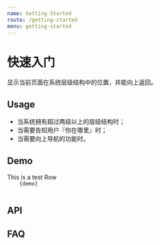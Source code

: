 ```yaml
---
name: Getting Started
route: /getting-started
menu: getting-started
---
```



# 快速入门

显示当前页面在系统层级结构中的位置，并能向上返回。

## Usage

* 当系统拥有超过两级以上的层级结构时；
* 当需要告知用户『你在哪里』时；
* 当需要向上导航的功能时。

## Demo


<Section>
  <Preview>
     <Playground>
       <Row>
       This is a test Row
       </Row>
     </Playground>
  </Preview>
  <Code>
    {demo}
  </Code>
</Section>

## API

## FAQ
